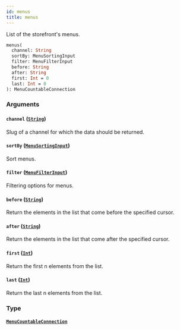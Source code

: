```yaml
---
id: menus
title: menus
---
```


List of the storefront's menus.

```graphql
menus(
  channel: String
  sortBy: MenuSortingInput
  filter: MenuFilterInput
  before: String
  after: String
  first: Int = 0
  last: Int = 0
): MenuCountableConnection

```

### Arguments

#### `channel` ([`String`](/developer/api-reference/scalars/string.mdx))

Slug of a channel for which the data should be returned.

#### `sortBy` ([`MenuSortingInput`](/developer/api-reference/inputs/menu-sorting-input.mdx))

Sort menus.

#### `filter` ([`MenuFilterInput`](/developer/api-reference/inputs/menu-filter-input.mdx))

Filtering options for menus.

#### `before` ([`String`](/developer/api-reference/scalars/string.mdx))

Return the elements in the list that come before the specified cursor.

#### `after` ([`String`](/developer/api-reference/scalars/string.mdx))

Return the elements in the list that come after the specified cursor.

#### `first` ([`Int`](/developer/api-reference/scalars/int.mdx))

Return the first n elements from the list.

#### `last` ([`Int`](/developer/api-reference/scalars/int.mdx))

Return the last n elements from the list.

### Type

#### [`MenuCountableConnection`](/developer/api-reference/objects/menu-countable-connection.mdx)
